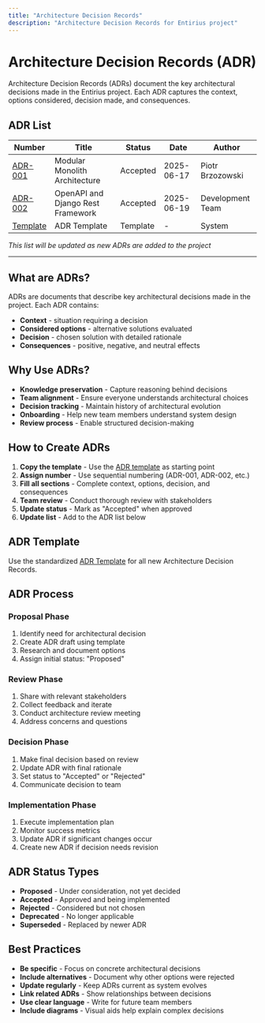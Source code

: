 ```yaml
---
title: "Architecture Decision Records"
description: "Architecture Decision Records for Entirius project"
---
```


# Architecture Decision Records (ADR)

Architecture Decision Records (ADRs) document the key architectural decisions made in the Entirius project. 
Each ADR captures the context, options considered, decision made, and consequences.


## ADR List

| Number | Title | Status | Date | Author |
|--------|-------|--------|------|---------|
| [ADR-001](/development/architecture/adr/adr-001-modular-monolith) | Modular Monolith Architecture | Accepted | 2025-06-17 | Piotr Brzozowski |
| [ADR-002](/development/architecture/adr/adr-002-openapi-django-rest-framework) | OpenAPI and Django Rest Framework | Accepted | 2025-06-19 | Development Team |
| [Template](/development/architecture/adr/adr-template) | ADR Template | Template | - | System |

*This list will be updated as new ADRs are added to the project*


---

## What are ADRs?

ADRs are documents that describe key architectural decisions made in the project. Each ADR contains:

- **Context** - situation requiring a decision
- **Considered options** - alternative solutions evaluated
- **Decision** - chosen solution with detailed rationale
- **Consequences** - positive, negative, and neutral effects

## Why Use ADRs?

- **Knowledge preservation** - Capture reasoning behind decisions
- **Team alignment** - Ensure everyone understands architectural choices
- **Decision tracking** - Maintain history of architectural evolution
- **Onboarding** - Help new team members understand system design
- **Review process** - Enable structured decision-making

## How to Create ADRs

1. **Copy the template** - Use the [ADR template](./adr-template) as starting point
2. **Assign number** - Use sequential numbering (ADR-001, ADR-002, etc.)
3. **Fill all sections** - Complete context, options, decision, and consequences
4. **Team review** - Conduct thorough review with stakeholders
5. **Update status** - Mark as "Accepted" when approved
6. **Update list** - Add to the ADR list below

## ADR Template

Use the standardized [ADR Template](/development/architecture/adr/adr-template) for all new Architecture Decision Records.

## ADR Process

### Proposal Phase
1. Identify need for architectural decision
2. Create ADR draft using template
3. Research and document options
4. Assign initial status: "Proposed"

### Review Phase
1. Share with relevant stakeholders
2. Collect feedback and iterate
3. Conduct architecture review meeting
4. Address concerns and questions

### Decision Phase
1. Make final decision based on review
2. Update ADR with final rationale
3. Set status to "Accepted" or "Rejected"
4. Communicate decision to team

### Implementation Phase
1. Execute implementation plan
2. Monitor success metrics
3. Update ADR if significant changes occur
4. Create new ADR if decision needs revision

## ADR Status Types

- **Proposed** - Under consideration, not yet decided
- **Accepted** - Approved and being implemented
- **Rejected** - Considered but not chosen
- **Deprecated** - No longer applicable
- **Superseded** - Replaced by newer ADR

## Best Practices

- **Be specific** - Focus on concrete architectural decisions
- **Include alternatives** - Document why other options were rejected
- **Update regularly** - Keep ADRs current as system evolves
- **Link related ADRs** - Show relationships between decisions
- **Use clear language** - Write for future team members
- **Include diagrams** - Visual aids help explain complex decisions
